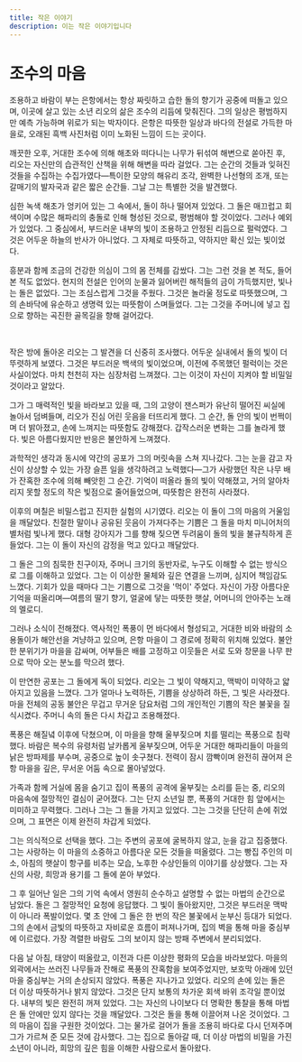 ```yaml
---
title: 작은 이야기
description: 이는 작은 이야기입니다
---
```


# 조수의 마음

조용하고 바람이 부는 은항에서는 항상 짜릿하고 습한 돌의 향기가 공중에 떠돌고 있으며, 이곳에 살고 있는 소년 리오의 삶은 조수의 리듬에 맞춰진다. 그의 일상은 평범하지만 예측 가능하며 위로가 되는 박자이다. 은항은 따뜻한 일상과 바다의 전설로 가득한 마을로, 오래된 흑백 사진처럼 이미 노화된 느낌이 드는 곳이다.

깨끗한 오후, 거대한 조수에 의해 해초와 떠다니는 나무가 뒤섞여 해변으로 쏟아진 후, 리오는 자신만의 습관적인 산책을 위해 해변을 따라 걸었다. 그는 순간의 것들과 잊혀진 것들을 수집하는 수집가였다—특이한 모양의 해유리 조각, 완벽한 나선형의 조개, 또는 갈매기의 발자국과 같은 짧은 순간들. 그날 그는 특별한 것을 발견했다.

심한 녹색 해초가 엉키어 있는 그 속에서, 돌이 하나 떨어져 있었다. 그 돌은 매끄럽고 회색이며 수많은 해파리의 충돌로 인해 형성된 것으로, 평범해야 할 것이었다. 그러나 예외가 있었다. 그 중심에서, 부드러운 내부의 빛이 조용하고 안정된 리듬으로 펄럭였다. 그것은 어두운 하늘의 반사가 아니었다. 그 자체로 따뜻하고, 약하지만 확신 있는 빛이었다.

흥분과 함께 조금의 건강한 의심이 그의 몸 전체를 감쌌다. 그는 그런 것을 본 적도, 들어 본 적도 없었다. 현지의 전설은 인어의 눈물과 잃어버린 해적들의 금이 가득했지만, 빛나는 돌은 없었다. 그는 조심스럽게 그것을 주웠다. 그것은 놀라울 정도로 따뜻했으며, 그의 손바닥에 유순하고 생명력 있는 따뜻함이 스며들었다. 그는 그것을 주머니에 넣고 집으로 향하는 곡진한 골목길을 향해 걸어갔다.

<br />

작은 방에 돌아온 리오는 그 발견을 더 신중히 조사했다. 어두운 실내에서 돌의 빛이 더 뚜렷하게 보였다. 그것은 부드러운 백색의 빛이었으며, 이전에 주목했던 펄럭이는 것은 사실이었다. 마치 천천히 자는 심장처럼 느껴졌다. 그는 이것이 자신이 지켜야 할 비밀일 것이라고 알았다.

그가 그 매력적인 빛을 바라보고 있을 때, 그의 고양이 잰스퍼가 유난히 떨어진 씨실에 놀아서 덤벼들며, 리오가 진심 어린 웃음을 터뜨리게 했다. 그 순간, 돌 안의 빛이 번쩍이며 더 밝아졌고, 손에 느껴지는 따뜻함도 강해졌다. 갑작스러운 변화는 그를 놀라게 했다. 빛은 아름다웠지만 반응은 불안하게 느껴졌다.

과학적인 생각과 동시에 약간의 공포가 그의 머릿속을 스쳐 지나갔다. 그는 눈을 감고 자신이 상상할 수 있는 가장 슬픈 일을 생각하려고 노력했다—그가 사랑했던 작은 나무 배가 잔혹한 조수에 의해 빼앗힌 그 순간. 기억이 떠올라 돌의 빛이 약해졌고, 거의 알아차리지 못할 정도의 작은 빛점으로 줄어들었으며, 따뜻함은 완전히 사라졌다.

이후의 며칠은 비밀스럽고 진지한 실험의 시기였다. 리오는 이 돌이 그의 마음의 거울임을 깨달았다. 친절한 말이나 공유된 웃음이 가져다주는 기쁨은 그 돌을 마치 미니어처의 별처럼 빛나게 했다. 대형 강아지가 그를 향해 짖으면 두려움이 돌의 빛을 불규칙하게 흔들었다. 그는 이 돌이 자신의 감정을 먹고 있다고 깨달았다.

그 돌은 그의 침묵한 친구이자, 주머니 크기의 동반자로, 누구도 이해할 수 없는 방식으로 그를 이해하고 있었다. 그는 이 이상한 물체와 깊은 연결을 느끼며, 심지어 책임감도 느꼈다. 기회가 있을 때마다 그는 기쁨으로 그것을 '먹이' 주었다. 자신이 가장 아름다운 기억을 떠올리며—여름의 딸기 향기, 얼굴에 닿는 따뜻한 햇살, 어머니의 안아주는 노래의 멜로디.

그러나 소식이 전해졌다. 역사적인 폭풍이 먼 바다에서 형성되고, 거대한 비와 바람의 소용돌이가 해안선을 겨냥하고 있으며, 은항 마을이 그 경로에 정확히 위치해 있었다. 불안한 분위기가 마을을 감싸며, 어부들은 배를 고정하고 이웃들은 서로 도와 창문을 나무 판으로 막아 오는 분노를 막으려 했다.

이 만연한 공포는 그 돌에게 독이 되었다. 리오는 그 빛이 약해지고, 맥박이 미약하고 얇아지고 있음을 느꼈다. 그가 얼마나 노력하든, 기쁨을 상상하려 하든, 그 빛은 사라졌다. 마을 전체의 공동 불안은 무겁고 무거운 담요처럼 그의 개인적인 기쁨의 작은 불꽃을 질식시켰다. 주머니 속의 돌은 다시 차갑고 조용해졌다.

폭풍은 해질녘 이후에 닥쳤으며, 이 마을을 향해 울부짖으며 치를 떨리는 폭풍으로 침략했다. 바람은 복수의 유령처럼 날카롭게 울부짖으며, 어두운 거대한 해파리들이 마을의 낡은 방파제를 부수며, 공중으로 높이 솟구쳤다. 전력이 잠시 깜빡이며 완전히 끊어져 은항 마을을 깊은, 무서운 어둠 속으로 몰아넣었다.

가족과 함께 거실에 몸을 숨기고 집이 폭풍의 공격에 울부짖는 소리를 듣는 중, 리오의 마음속에 절망적인 결심이 굳어졌다. 그는 단지 소년일 뿐, 폭풍의 거대한 힘 앞에서는 미미하고 무력했다. 그러나 그는 그 돌을 가지고 있었다. 그는 그것을 단단히 손에 쥐었으며, 그 표면은 이제 완전히 차갑게 되었다.

그는 의식적으로 선택을 했다. 그는 주변의 공포에 굴복하지 않고, 눈을 감고 집중했다. 그는 사랑하는 이 마을의 소중하고 아름다운 모든 것들을 떠올렸다. 그는 빵집 주인의 미소, 아침의 햇살이 항구를 비추는 모습, 노후한 수상인들의 이야기를 상상했다. 그는 자신의 사랑, 희망과 용기를 그 돌에 쏟아 부었다.

그 후 일어난 일은 그의 기억 속에서 영원히 순수하고 설명할 수 없는 마법의 순간으로 남았다. 돌은 그 절망적인 요청에 응답했다. 그 빛이 돌아왔지만, 그것은 부드러운 맥박이 아니라 폭발이었다. 몇 초 안에 그 돌은 한 번의 작은 불꽃에서 눈부신 등대가 되었다. 그의 손에서 금빛의 따뜻하고 자비로운 흐름이 퍼져나가며, 집의 벽을 통해 마을 중심부에 이르렀다. 가장 격렬한 바람도 그의 보이지 않는 방패 주변에서 분리되었다.

다음 날 아침, 태양이 떠올랐고, 이전과 다른 이상한 평화의 모습을 바라보았다. 마을의 외곽에서는 쓰러진 나무들과 잔해로 폭풍의 잔혹함을 보여주었지만, 보호막 아래에 있던 마을 중심부는 거의 손상되지 않았다. 폭풍은 지나가고 있었다. 리오의 손에 있는 돌은 더 이상 따뜻하거나 밝지 않았다. 그것은 단지 보통의 차가운 회색 바위 조각일 뿐이었다. 내부의 빛은 완전히 꺼져 있었다. 그는 자신의 나이보다 더 명확한 통찰을 통해 마법은 돌 안에만 있지 않다는 것을 깨달았다. 그것은 돌을 통해 이끌어져 나온 것이었다. 그의 마음이 집을 구원한 것이었다. 그는 물가로 걸어가 돌을 조용히 바다로 다시 던져주며 그가 가르쳐 준 모든 것에 감사했다. 그는 집으로 돌아갈 때, 더 이상 마법의 비밀을 가진 소년이 아니라, 희망의 깊은 힘을 이해한 사람으로서 돌아왔다.